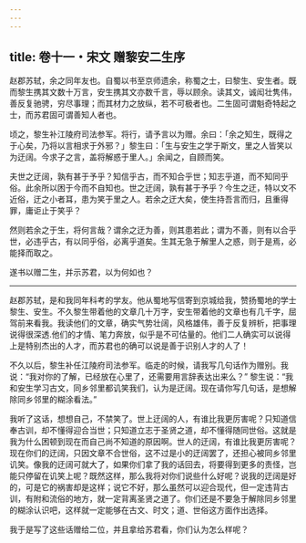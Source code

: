 ```yaml
---
---
---
```

title: 卷十一・宋文 赠黎安二生序
---

赵郡苏轼，余之同年友也。自蜀以书至京师遗余，称蜀之士，曰黎生、安生者。既而黎生携其文数十万言，安生携其文亦数千言，辱以顾余。读其文，诚闳壮隽伟，善反复驰骋，穷尽事理；而其材力之放纵，若不可极者也。二生固可谓魁奇特起之士，而苏君固可谓善知人者也。

顷之，黎生补江陵府司法参军。将行，请予言以为赠。余曰：「余之知生，既得之于心矣，乃将以言相求于外邪？」黎生曰：「生与安生之学于斯文，里之人皆笑以为迂阔。今求子之言，盖将解惑于里人。」余闻之，自顾而笑。

夫世之迂阔，孰有甚于予乎？知信乎古，而不知合乎世；知志乎道，而不知同乎俗。此余所以困于今而不自知也。世之迂阔，孰有甚于予乎？今生之迂，特以文不近俗，迂之小者耳，患为笑于里之人。若余之迂大矣，使生持吾言而归，且重得罪，庸讵止于笑乎？

然则若余之于生，将何言哉？谓余之迂为善，则其患若此；谓为不善，则有以合乎世，必违乎古，有以同乎俗，必离乎道矣。生其无急于解里人之惑，则于是焉，必能择而取之。

遂书以赠二生，并示苏君，以为何如也？

----------------

赵郡苏轼，是和我同年科考的学友。他从蜀地写信寄到京城给我，赞扬蜀地的学士黎生、安生。不久黎生带着他的文章几十万字，安生带着他的文章也有几千字，屈驾前来看我。我读他们的文章，确实气势壮阔，风格雄伟，善于反复辨析，把事理说得很深透.他们的才情、笔力奔放，似乎是不可估量的。他们二人确实可以说得上是特别杰出的人才，而苏君也的确可以说是善于识别人才的人了！

不久以后，黎生补任江陵府司法参军。临走的时候，请我写几句话作为赠别。我说：“我对你的了解，已经放在心里了，还需要用言辞表达出来么？” 黎生说：“我和安生学习古文，同乡邻里都讥笑我们，认为是迂阔。现在请你写几句话，是想解除同乡邻里的糊涂看法。”

我听了这话，想想自己，不禁笑了。世上迂阔的人，有谁比我更厉害呢？只知道信奉古训，却不懂得迎合当世；只知道立志于圣贤之道，却不懂得随同世俗。这就是我为什么困顿到现在而自己尚不知道的原因啊。世人的迂阔，有谁比我更厉害呢？现在你们的迂阔，只因文章不合世俗，这不过是小的迂阔罢了，还担心被同乡邻里讥笑。像我的迂阔可就大了，如果你们拿了我的话回去，将要得到更多的责怪，岂能只停留在讥笑上呢？既然这样，那么我将对你们说些什么好呢？说我的迂阔是好的，可是它的祸害却是这样；说它不好，那么虽然可以迎合现代，但一定违背古训，有附和流俗的地方，就一定背离圣贤之道了。你们还是不要急于解除同乡邻里的糊涂认识吧，这样就一定能够在古文、时文；道、世俗这方面作出选择。

我于是写了这些话赠给二位，并且拿给苏君看，你们认为怎么样呢？

